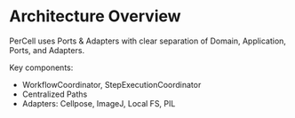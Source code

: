 # Architecture Overview

PerCell uses Ports & Adapters with clear separation of Domain, Application, Ports, and Adapters.

Key components:
- WorkflowCoordinator, StepExecutionCoordinator
- Centralized Paths
- Adapters: Cellpose, ImageJ, Local FS, PIL
